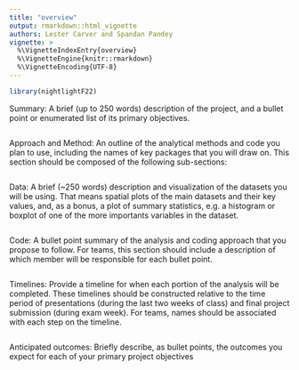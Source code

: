 ```yaml
---
title: "overview"
output: rmarkdown::html_vignette
authors: Lester Carver and Spandan Pandey
vignette: >
  %\VignetteIndexEntry{overview}
  %\VignetteEngine{knitr::rmarkdown}
  %\VignetteEncoding{UTF-8}
---
```



```r
library(nightlightF22)
```

Summary: A brief (up to 250 words) description of the project, and a bullet point or enumerated list of its primary objectives.

```r

```


Approach and Method: An outline of the analytical methods and code you plan to use, including the names of key packages that you will draw on. This section should be composed of the following sub-sections:

```r

```


Data: A brief (~250 words) description and visualization of the datasets you will be using. That means spatial plots of the main datasets and their key values, and, as a bonus, a plot of summary statistics, e.g. a histogram or boxplot of one of the more importants variables in the dataset.

```r

```


Code: A bullet point summary of the analysis and coding approach that you propose to follow. For teams, this section should include a description of which member will be responsible for each bullet point.

```r

```


Timelines: Provide a timeline for when each portion of the analysis will be completed. These timelines should be constructed relative to the time period of presentations (during the last two weeks of class) and final project submission (during exam week). For teams, names should be associated with each step on the timeline.
```r

```

Anticipated outcomes: Briefly describe, as bullet points, the outcomes you expect for each of your primary project objectives
```r

```



